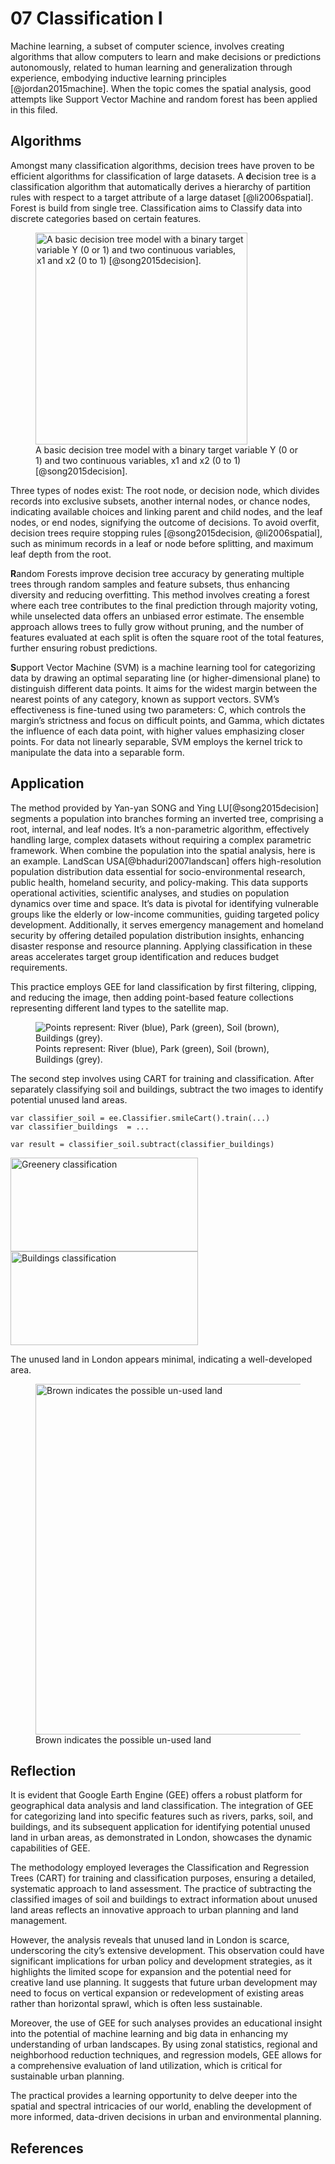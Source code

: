 # 07 Classification I

Machine learning, a subset of computer science, involves creating algorithms that allow computers to learn and make decisions or predictions autonomously, related to human learning and generalization through experience, embodying inductive learning principles [@jordan2015machine]. When the topic comes the spatial analysis, good attempts like Support Vector Machine and random forest has been applied in this filed.

## Algorithms

Amongst many classification algorithms, decision trees have proven to be efficient algorithms for classification of large datasets. A **d**ecision tree is a classification algorithm that automatically derives a hierarchy of partition rules with respect to a target attribute of a large dataset [@li2006spatial]. Forest is build from single tree. Classification aims to Classify data into discrete categories based on certain features.

![A basic decision tree model with a binary target variable Y (0 or 1) and two continuous variables, x1 and x2 (0 to 1) [@song2015decision].](asset/image/week07/tree.jpg){fig-align="center" width="339"}

Three types of nodes exist: The root node, or decision node, which divides records into exclusive subsets, another internal nodes, or chance nodes, indicating available choices and linking parent and child nodes, and the leaf nodes, or end nodes, signifying the outcome of decisions. To avoid overfit, decision trees require stopping rules [@song2015decision, @li2006spatial], such as minimum records in a leaf or node before splitting, and maximum leaf depth from the root.

**R**andom Forests improve decision tree accuracy by generating multiple trees through random samples and feature subsets, thus enhancing diversity and reducing overfitting. This method involves creating a forest where each tree contributes to the final prediction through majority voting, while unselected data offers an unbiased error estimate. The ensemble approach allows trees to fully grow without pruning, and the number of features evaluated at each split is often the square root of the total features, further ensuring robust predictions.

**S**upport Vector Machine (SVM) is a machine learning tool for categorizing data by drawing an optimal separating line (or higher-dimensional plane) to distinguish different data points. It aims for the widest margin between the nearest points of any category, known as support vectors. SVM's effectiveness is fine-tuned using two parameters: C, which controls the margin's strictness and focus on difficult points, and Gamma, which dictates the influence of each data point, with higher values emphasizing closer points. For data not linearly separable, SVM employs the kernel trick to manipulate the data into a separable form.

## Application

The method provided by Yan-yan SONG and Ying LU[@song2015decision] segments a population into branches forming an inverted tree, comprising a root, internal, and leaf nodes. It's a non-parametric algorithm, effectively handling large, complex datasets without requiring a complex parametric framework. When combine the population into the spatial analysis, here is an example. LandScan USA[@bhaduri2007landscan] offers high-resolution population distribution data essential for socio-environmental research, public health, homeland security, and policy-making. This data supports operational activities, scientific analyses, and studies on population dynamics over time and space. It's data is pivotal for identifying vulnerable groups like the elderly or low-income communities, guiding targeted policy development. Additionally, it serves emergency management and homeland security by offering detailed population distribution insights, enhancing disaster response and resource planning. Applying classification in these areas accelerates target group identification and reduces budget requirements.

This practice employs GEE for land classification by first filtering, clipping, and reducing the image, then adding point-based feature collections representing different land types to the satellite map.

![Points represent: River (blue), Park (green), Soil (brown), Buildings (grey).](asset/screenshot/week07/points.png){fig-align="center"}

The second step involves using CART for training and classification. After separately classifying soil and buildings, subtract the two images to identify potential unused land areas.

```         
var classifier_soil = ee.Classifier.smileCart().train(...)
var classifier_buildings  = ...

var result = classifier_soil.subtract(classifier_buildings)
```

![Greenery classification](asset/screenshot/week07/much_better.png){width="300" height="150"} ![Buildings classification](asset/screenshot/week07/Builds_Parks.png){fig-align="right" width="300" height="150"}

The unused land in London appears minimal, indicating a well-developed area.

![Brown indicates the possible un-used land](asset/screenshot/week07/result.png){width="561"}

## Reflection

It is evident that Google Earth Engine (GEE) offers a robust platform for geographical data analysis and land classification. The integration of GEE for categorizing land into specific features such as rivers, parks, soil, and buildings, and its subsequent application for identifying potential unused land in urban areas, as demonstrated in London, showcases the dynamic capabilities of GEE.

The methodology employed leverages the Classification and Regression Trees (CART) for training and classification purposes, ensuring a detailed, systematic approach to land assessment. The practice of subtracting the classified images of soil and buildings to extract information about unused land areas reflects an innovative approach to urban planning and land management.

However, the analysis reveals that unused land in London is scarce, underscoring the city's extensive development. This observation could have significant implications for urban policy and development strategies, as it highlights the limited scope for expansion and the potential need for creative land use planning. It suggests that future urban development may need to focus on vertical expansion or redevelopment of existing areas rather than horizontal sprawl, which is often less sustainable.

Moreover, the use of GEE for such analyses provides an educational insight into the potential of machine learning and big data in enhancing my understanding of urban landscapes. By using zonal statistics, regional and neighborhood reduction techniques, and regression models, GEE allows for a comprehensive evaluation of land utilization, which is critical for sustainable urban planning.

The practical provides a learning opportunity to delve deeper into the spatial and spectral intricacies of our world, enabling the development of more informed, data-driven decisions in urban and environmental planning.

## **References**